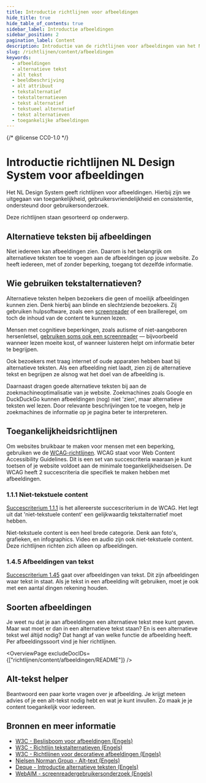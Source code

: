 ```yaml
---
title: Introductie richtlijnen voor afbeeldingen
hide_title: true
hide_table_of_contents: true
sidebar_label: Introductie afbeeldingen
sidebar_position: 2
pagination_label: Content
description: Introductie van de richtlijnen voor afbeeldingen van het NL Design System.
slug: /richtlijnen/content/afbeeldingen
keywords:
  - afbeeldingen
  - alternatieve tekst
  - alt tekst
  - beeldbeschrijving
  - alt attribuut
  - tekstalternatief
  - tekstalternatieven
  - tekst alternatief
  - tekstueel alternatief
  - tekst alternatieven
  - toegankelijke afbeeldingen
---
```


{/* @license CC0-1.0 */}


# Introductie richtlijnen NL Design System voor afbeeldingen

Het NL Design System geeft richtlijnen voor afbeeldingen. Hierbij zijn we uitgegaan van toegankelijkheid, gebruikersvriendelijkheid en consistentie, ondersteund door gebruikersonderzoek.

Deze richtlijnen staan gesorteerd op onderwerp.

## Alternatieve teksten bij afbeeldingen

Niet iedereen kan afbeeldingen zien. Daarom is het belangrijk om alternatieve teksten toe te voegen aan de afbeeldingen op jouw website. Zo heeft iedereen, met of zonder beperking, toegang tot dezelfde informatie.

## Wie gebruiken tekstalternatieven?

Alternatieve teksten helpen bezoekers die geen of moeilijk afbeeldingen kunnen zien. Denk hierbij aan blinde en slechtziende bezoekers. Zij gebruiken hulpsoftware, zoals een [screenreader](/woordenlijst/#screenreader) of een brailleregel, om toch de inhoud van de content te kunnen lezen.

Mensen met cognitieve beperkingen, zoals autisme of niet-aangeboren hersenletsel, [gebruiken soms ook een screenreader](https://webaim.org/projects/screenreadersurvey10/) — bijvoorbeeld wanneer lezen moeite kost, of wanneer luisteren helpt om informatie beter te begrijpen.

Ook bezoekers met traag internet of oude apparaten hebben baat bij alternatieve teksten. Als een afbeelding niet laadt, zien zij de alternatieve tekst en begrijpen ze alsnog wat het doel van de afbeelding is.

Daarnaast dragen goede alternatieve teksten bij aan de zoekmachineoptimalisatie van je website. Zoekmachines zoals Google en DuckDuckGo kunnen afbeeldingen (nog) niet 'zien', maar alternatieve teksten wel lezen. Door relevante beschrijvingen toe te voegen, help je zoekmachines de informatie op je pagina beter te interpreteren.

## Toegankelijkheidsrichtlijnen

Om websites bruikbaar te maken voor mensen met een beperking, gebruiken we de [WCAG-richtlijnen](/wcag). WCAG staat voor Web Content Accessibility Guidelines. Dit is een set van succescriteria waaraan je kunt toetsen of je website voldoet aan de minimale toegankelijkheidseisen. De WCAG heeft 2 succescriteria die specifiek te maken hebben met afbeeldingen.

### 1.1.1 Niet-tekstuele content

[Succescriterium 1.1.1](/wcag/1.1.1) is het allereerste succescriterium in de WCAG. Het legt uit dat 'niet-tekstuele content' een gelijkwaardig tekstalternatief moet hebben.

Niet-tekstuele content is een heel brede categorie. Denk aan foto's, grafieken, en infographics. Video en audio zijn ook niet-tekstuele content. Deze richtlijnen richten zich alleen op afbeeldingen.

### 1.4.5 Afbeeldingen van tekst

[Succescriterium 1.45](/wcag/1.4.5) gaat over afbeeldingen van tekst. Dit zijn afbeeldingen waar tekst in staat. Als je tekst in een afbeelding wilt gebruiken, moet je ook met een aantal dingen rekening houden.

## Soorten afbeeldingen

Je weet nu dat je aan afbeeldingen een alternatieve tekst mee kunt geven. Maar wat moet er dan in een alternatieve tekst staan? En is een alternatieve tekst wel áltijd nodig? Dat hangt af van welke functie de afbeelding heeft. Per afbeeldingssoort vind je hier richtlijnen.

<OverviewPage excludeDocIDs={["richtlijnen/content/afbeeldingen/README"]} />

## Alt-tekst helper

Beantwoord een paar korte vragen over je afbeelding. Je krijgt meteen advies of je een alt-tekst nodig hebt en wat je kunt invullen. Zo maak je je content toegankelijk voor iedereen.

<AltTextHelper />

## Bronnen en meer informatie

- [W3C - Beslisboom voor afbeeldingen (Engels)](https://www.w3.org/WAI/tutorials/images/decision-tree/)
- [W3C - Richtlijn tekstalternatieven (Engels)](https://www.w3.org/WAI/WCAG22/Understanding/text-alternatives)
- [W3C - Richtlijnen voor decoratieve afbeeldingen (Engels)](https://www.w3.org/WAI/tutorials/images/decorative/#image-used-for-ambiance-eye-candy)
- [Nielsen Norman Group - Alt-text (Engels)](https://www.nngroup.com/articles/write-alt-text/)
- [Deque - Introductie alternatieve teksten (Engels)](https://www.deque.com/blog/great-alt-text-introduction/)
- [WebAIM - screenreadergebruikersonderzoek (Engels)](https://webaim.org/projects/screenreadersurvey10/)

<FooterInfo />
